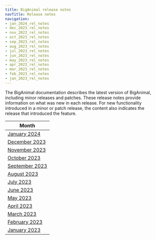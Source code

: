 ```yaml
---
title: BigAnimal release notes
navTitle: Release notes
navigation:
- jan_2024_rel_notes
- dec_2023_rel_notes
- nov_2023_rel_notes
- oct_2023_rel_notes
- sep_2023_rel_notes
- aug_2023_rel_notes
- jul_2023_rel_notes
- jun_2023_rel_notes
- may_2023_rel_notes
- apr_2023_rel_notes
- mar_2023_rel_notes
- feb_2023_rel_notes
- jan_2023_rel_notes
---
```


The BigAnimal documentation describes the latest version of BigAnimal, including minor releases and patches. These release notes provide information on what was new in each release. For new functionality introduced in a minor or patch release, the content also indicates the release that introduced the feature.

|                Month                 | 
| ------------------------------------ | 
| [January 2024](jan_2024_rel_notes)   |
| [December 2023](dec_2023_rel_notes)  | 
| [November 2023](nov_2023_rel_notes)  | 
| [October 2023](oct_2023_rel_notes)   | 
| [September 2023](sep_2023_rel_notes) | 
| [August 2023](aug_2023_rel_notes)    | 
| [July 2023](jul_2023_rel_notes)      | 
| [June 2023](jun_2023rel_notes)       | 
| [May 2023](may_2023_rel_notes)       | 
| [April 2023](apr_2023_rel_notes)     | 
| [March 2023](mar_2023_rel_notes)     | 
| [February 2023](feb_2023_rel_notes)  | 
| [January 2023](jan_2023_rel_notes)   | 